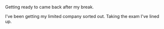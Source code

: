 Getting ready to came back after my break.

I've been getting my limited company sorted out. Taking the exam I've lined up.
